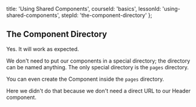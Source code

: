 
  title: 'Using Shared Components',
  courseId: 'basics',
  lessonId: 'using-shared-components',
  stepId: 'the-component-directory'
};

## The Component Directory

Yes. It will work as expected.

We don't need to put our components in a special directory; the directory can be named anything. The only special directory is the `pages` directory.

You can even create the Component inside the `pages` directory.

Here we didn't do that because we don't need a direct URL to our Header component.

